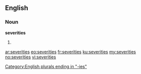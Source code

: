 ==English==

===Noun===
'''severities'''

# {{plural of|severity}}

[[Category:English plurals ending in "-ies"]]

[[ar:severities]]
[[eo:severities]]
[[fr:severities]]
[[ku:severities]]
[[my:severities]]
[[no:severities]]
[[vi:severities]]